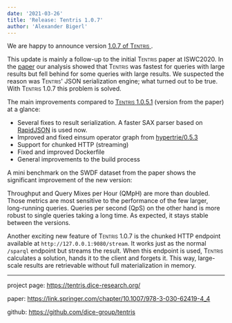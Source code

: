 ```yaml
---
date: '2021-03-26'
title: 'Release: Tentris 1.0.7'
author: 'Alexander Bigerl'
---
```


We are happy to announce version [1.0.7 of <span style="font-variant:small-caps;">Tentris</span> ](https://github.com/dice-group/tentris/releases/tag/1.0.7).

This update is mainly a follow-up to the initial <span style="font-variant:small-caps;">Tentris</span> paper at ISWC2020. 
In the [paper](https://tentris.dice-research.org/) our analysis showed that <span style="font-variant:small-caps;">Tentris</span>  was fastest for queries with large results but fell behind for some queries with large results. 
We suspected the reason was <span style="font-variant:small-caps;">Tentris</span>' JSON serialization engine; what turned out to be true. 
With <span style="font-variant:small-caps;">Tentris</span> 1.0.7 this problem is solved.

The main improvements compared to [<span style="font-variant:small-caps;">Tentris</span> 1.0.5.1](https://github.com/dice-group/tentris/releases/tag/1.0.5.1) (version from the paper) at a glance:
* Several fixes to result serialization. A faster SAX parser based on [RapidJSON](https://rapidjson.org/) is used now.
* Improved and fixed einsum operator graph from [hypertrie/0.5.3](https://github.com/dice-group/hypertrie/releases/tag/0.5.3)
* Support for chunked HTTP (streaming)
* Fixed and improved Dockerfile
* General improvements to the build process


A mini benchmark on the SWDF dataset from the paper shows the significant improvement of the new version:



<Plot
  data={figure1.data}
  layout={figure1.layout}
  config={figure1.config}
/>

Throughput and Query Mixes per Hour (QMpH) are more than doubled. Those metrics are most sensitive to the performance of the few larger, long-running queries. 
Queries per second (QpS) on the other hand is more robust to single queries taking a long time. 
As expected, it stays stable between the versions.

Another exciting new feature of <span style="font-variant:small-caps;">Tentris</span> 1.0.7 is the chunked HTTP endpoint available at `http://127.0.0.1:9080/stream`.
It works just as the normal `/sparql` endpoint but streams the result. 
When this endpoint is used, <span style="font-variant:small-caps;">Tentris</span> calculates a solution, hands it to the client and forgets it. 
This way, large-scale results are retrievable without full materialization in memory. 

___

project page: https://tentris.dice-research.org/

paper: https://link.springer.com/chapter/10.1007/978-3-030-62419-4_4

github: https://github.com/dice-group/tentris
